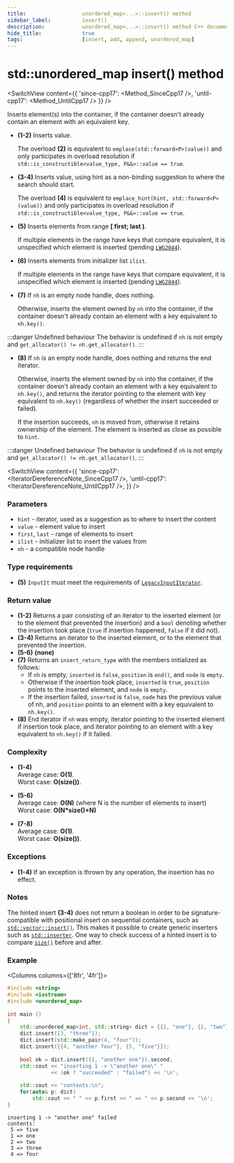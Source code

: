 ```yaml
---
title:					unordered_map<...>::insert() method
sidebar_label:			insert()
description:			unordered_map<...>::insert() method C++ documentation
hide_title:				true
tags:					[insert, add, append, unordered_map]
---
```



<!----------------- Codes ---------------------->

<!-- insert() -->


# std::unordered_map insert() method

<SwitchView content={{
    'since-cpp17': <Method_SinceCpp17 />,
    'until-cpp17': <Method_UntilCpp17 />
    }} />

Inserts element(s) into the container, if the container doesn't already contain an element with an equivalent key.

 - **(1-2)**
    Inserts value.

    The overload **(2)** is equivalent to `emplace(std::forward<P>(value))` and only participates in overload resolution if `std::is_constructible<value_type, P&&>::value == true`.

 - **(3-4)**
    Inserts value, using hint as a non-binding suggestion to where the search should start.

    The overload **(4)** is equivalent to `emplace_hint(hint, std::forward<P>(value))` and only participates in overload resolution if `std::is_constructible<value_type, P&&>::value == true`.

 - **(5)**
    Inserts elements from range **[ first; last )**.

    If multiple elements in the range have keys that compare equivalent, it is unspecified which element is inserted (pending [`LWG2844`](https://cplusplus.github.io/LWG/issue2844)).

 - **(6)**
    Inserts elements from initializer list `ilist`.

    If multiple elements in the range have keys that compare equivalent, it is unspecified which element is inserted (pending [`LWG2844`](https://cplusplus.github.io/LWG/issue2844)).

 - **(7)**
    If `nh` is an empty node handle, does nothing. 

    Otherwise, inserts the element owned by `nh` into the container, if the container doesn't already contain an element with a key equivalent to `nh.key()`.

:::danger Undefined behaviour
The behavior is undefined if `nh` is not empty and `get_allocator() != nh.get_allocator()`.
:::

 - **(8)**
    If `nh` is an empty node handle, does nothing and returns the end iterator.
    
    Otherwise, inserts the element owned by `nh` into the container, if the container doesn't already contain an element with a key equivalent to `nh.key()`,
    and returns the iterator pointing to the element with key equivalent to `nh.key()` (regardless of whether the insert succeeded or failed).

    If the insertion succeeds, `nh` is moved from, otherwise it retains ownership of the element. 
    The element is inserted as close as possible to `hint`.
    
:::danger Undefined behaviour
The behavior is undefined if `nh` is not empty and `get_allocator() != nh.get_allocator()`.
:::


<SwitchView content={{
    'since-cpp17': <IteratorDereferenceNote_SinceCpp17 />,
    'until-cpp17': <IteratorDereferenceNote_UntilCpp17 />,
    }} />

### Parameters

 - `hint` - iterator, used as a suggestion as to where to insert the content
 - `value` - element value to insert
 - `first`, `last` - range of elements to insert
 - `ilist` - initializer list to insert the values from
 - `nh` - a compatible node handle

### Type requirements

 - **(5)** `InputIt` must meet the requirements of [`LegacyInputIterator`](/docs/named_req/LegacyInputIterator).

### Return value

 - **(1-2)** Returns a pair consisting of an iterator to the inserted element (or to the element that prevented the insertion) and a `bool` denoting whether the insertion took place (`true` if insertion happened, `false` if it did not).
 - **(3-4)** Returns an iterator to the inserted element, or to the element that prevented the insertion.
 - **(5-6)** **(none)**
 - **(7)** Returns an `insert_return_type` with the members initialized as follows:
    - If `nh` is empty, `inserted` is `false`, `position` is `end()`, and `node` is `empty`.
    - Otherwise if the insertion took place, `inserted` is `true`, `position` points to the inserted element, and `node` is `empty`.
    - If the insertion failed, `inserted` is `false`, `node` has the previous value of nh, and `position` points to an element with a key equivalent to `nh.key()`.
 - **(8)** End iterator if `nh` was empty, iterator pointing to the inserted element if insertion took place, and iterator pointing to an element with a key equivalent to `nh.key()` if it failed.

### Complexity

 - **(1-4)**  
   Average case: **O(1)**.  
   Worst case: **O(size())**.

 - **(5-6)**  
   Average case: **O(N)** (where N is the number of elements to insert)   
   Worst case: **O(N*size()+N)**

 - **(7-8)**  
   Average case: **O(1)**.  
   Worst case: **O(size())**.

### Exceptions

 - **(1-4)** If an exception is thrown by any operation, the insertion has no effect.

<ImproveSection />

### Notes

The hinted insert **(3-4)** does not return a boolean in order to be signature-compatible with positional insert on sequential containers, such as [`std::vector::insert()`](/docs/std/containers/arrays/vector/insert). 
This makes it possible to create generic inserters such as [`std::inserter`](#). One way to check success of a hinted insert is to compare [`size()`](/docs/std/containers/maps/unordered-map/size) before and after. 

### Example

<Columns columns={['8fr', '4fr']}>
<div>

```cpp title='Main.cpp' showLineNumbers
#include <string>
#include <iostream>
#include <unordered_map>
 
int main ()
{
    std::unordered_map<int, std::string> dict = {{1, "one"}, {2, "two"}};
    dict.insert({3, "three"});
    dict.insert(std::make_pair(4, "four"));
    dict.insert({{4, "another four"}, {5, "five"}});
 
    bool ok = dict.insert({1, "another one"}).second;
    std::cout << "inserting 1 -> \"another one\" " 
              << (ok ? "succeeded" : "failed") << '\n';
 
    std::cout << "contents:\n";
    for(auto& p: dict)
        std::cout << " " << p.first << " => " << p.second << '\n';
}
```

</div>
<div>

```plaintext title="Possible output"
inserting 1 -> "another one" failed
contents:
 5 => five
 1 => one
 2 => two
 3 => three
 4 => four
```

</div>
</Columns>
